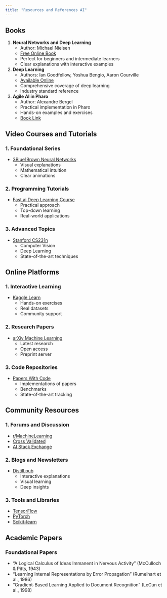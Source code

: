 ```yaml
---
title: "Resources and References AI"
---
```


## Books

1. **Neural Networks and Deep Learning**
   - Author: Michael Nielsen
   - [Free Online Book](http://neuralnetworksanddeeplearning.com)
   - Perfect for beginners and intermediate learners
   - Clear explanations with interactive examples

2. **Deep Learning**
   - Authors: Ian Goodfellow, Yoshua Bengio, Aaron Courville
   - [Available Online](https://www.deeplearningbook.org)
   - Comprehensive coverage of deep learning
   - Industry standard reference

3. **Agile AI in Pharo**
   - Author: Alexandre Bergel
   - Practical implementation in Pharo
   - Hands-on examples and exercises
   - [Book Link](https://books.pharo.org/agile-ai/)

## Video Courses and Tutorials

### 1. Foundational Series
- [3Blue1Brown Neural Networks](https://www.youtube.com/playlist?list=PLZHQObOWTQDNU6R1_67000Dx_ZCJB-3pi)
  - Visual explanations
  - Mathematical intuition
  - Clear animations

### 2. Programming Tutorials
- [Fast.ai Deep Learning Course](https://course.fast.ai)
  - Practical approach
  - Top-down learning
  - Real-world applications

### 3. Advanced Topics
- [Stanford CS231n](http://cs231n.stanford.edu)
  - Computer Vision
  - Deep Learning
  - State-of-the-art techniques

## Online Platforms

### 1. Interactive Learning
- [Kaggle Learn](https://www.kaggle.com/learn)
  - Hands-on exercises
  - Real datasets
  - Community support

### 2. Research Papers
- [arXiv Machine Learning](https://arxiv.org/list/cs.LG/recent)
  - Latest research
  - Open access
  - Preprint server

### 3. Code Repositories
- [Papers With Code](https://paperswithcode.com)
  - Implementations of papers
  - Benchmarks
  - State-of-the-art tracking

## Community Resources

### 1. Forums and Discussion
- [r/MachineLearning](https://reddit.com/r/MachineLearning)
- [Cross Validated](https://stats.stackexchange.com)
- [AI Stack Exchange](https://ai.stackexchange.com)

### 2. Blogs and Newsletters
- [Distill.pub](https://distill.pub)
  - Interactive explanations
  - Visual learning
  - Deep insights

### 3. Tools and Libraries
- [TensorFlow](https://tensorflow.org)
- [PyTorch](https://pytorch.org)
- [Scikit-learn](https://scikit-learn.org)

## Academic Papers

### Foundational Papers
- "A Logical Calculus of Ideas Immanent in Nervous Activity" (McCulloch & Pitts, 1943)
- "Learning Internal Representations by Error Propagation" (Rumelhart et al., 1986)
- "Gradient-Based Learning Applied to Document Recognition" (LeCun et al., 1998)

